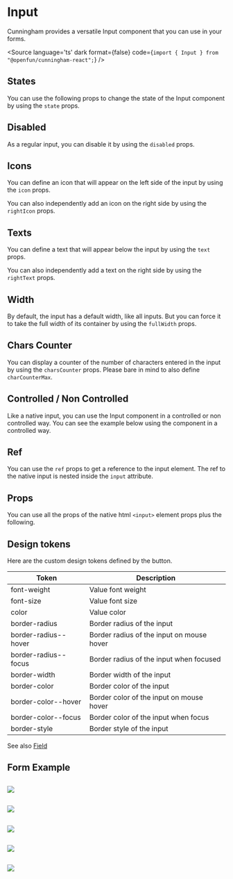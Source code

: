 
<Meta of={Stories}/>

# Input

Cunningham provides a versatile Input component that you can use in your forms.

<Canvas>
  <Story id="components-forms-input--default"/>
</Canvas>

<Source
  language='ts'
  dark
  format={false}
  code={`import { Input } from "@openfun/cunningham-react";`}
/>

## States

You can use the following props to change the state of the Input component by using the `state` props.

<Canvas sourceState="shown">
  <Story id="components-forms-input--default"/>
</Canvas>

<Canvas sourceState="shown">
  <Story id="components-forms-input--success"/>
</Canvas>

<Canvas sourceState="shown">
  <Story id="components-forms-input--error"/>
</Canvas>

## Disabled

As a regular input, you can disable it by using the `disabled` props.

<Canvas sourceState="shown">
  <Story id="components-forms-input--disabled-empty"/>
  <Story id="components-forms-input--disabled-filled"/>
</Canvas>

## Icons

You can define an icon that will appear on the left side of the input by using the `icon` props.

<Canvas sourceState="shown">
  <Story id="components-forms-input--icon"/>
</Canvas>

You can also independently add an icon on the right side by using the `rightIcon` props.

<Canvas sourceState="shown">
  <Story id="components-forms-input--icon-right"/>
</Canvas>

## Texts

You can define a text that will appear below the input by using the `text` props.

<Canvas sourceState="shown">
  <Story id="components-forms-input--with-text"/>
</Canvas>

You can also independently add a text on the right side by using the `rightText` props.

<Canvas sourceState="shown">
  <Story id="components-forms-input--with-both-texts"/>
</Canvas>

## Width

By default, the input has a default width, like all inputs. But you can force it to take the full width of its container by using the `fullWidth` props.

<Canvas sourceState="shown">
  <Story id="components-forms-input--full-width"/>
</Canvas>

## Chars Counter

You can display a counter of the number of characters entered in the input by using the `charsCounter` props. Please bare
in mind to also define `charCounterMax`.

<Canvas sourceState="shown">
  <Story id="components-forms-input--char-counter"/>
</Canvas>

## Controlled / Non Controlled

Like a native input, you can use the Input component in a controlled or non controlled way. You can see the example below
using the component in a controlled way.

<Canvas sourceState="shown">
  <Story id="components-forms-input--controlled"/>
</Canvas>

## Ref

You can use the `ref` props to get a reference to the input element. The ref to the native input is nested inside the `input` attribute.

<Canvas sourceState="shown">
  <Story id="components-forms-input--with-ref"/>
</Canvas>

## Props

You can use all the props of the native html `<input>` element props plus the following.

<ArgsTable of={Input} />

## Design tokens

Here are the custom design tokens defined by the button.

| Token        	| Description                 	|
|---------------	|-----------------------------	|
| font-weight 	| Value font weight 	|
| font-size        	| Value font size        	|
| color   	| Value color  	|
| border-radius     	| Border radius of the input      	|
| border-radius--hover   	| Border radius of the input on mouse hover    	|
| border-radius--focus   	| Border radius of the input when focused    	|
| border-width   	| Border width of the input    	|
| border-color   	| Border color of the input    	|
| border-color--hover   	| Border color of the input on mouse hover   	|
| border-color--focus   	| Border color of the input when focus   	|
| border-style   	| Border style of the input  	|

See also [Field](?path=/story/components-forms-field-doc--page)

## Form Example

<Canvas>
  <Story id="components-forms-input--form-example"/>
</Canvas>

##

<img src="components/Forms/Input/resources/dd_1.svg"/>

##

<img src="components/Forms/Input/resources/dd_2.svg"/>

##

<img src="components/Forms/Input/resources/dd_3.svg"/>

##

<img src="components/Forms/Input/resources/dd_4.svg"/>

##

<img src="components/Forms/Input/resources/dd_5.svg"/>
